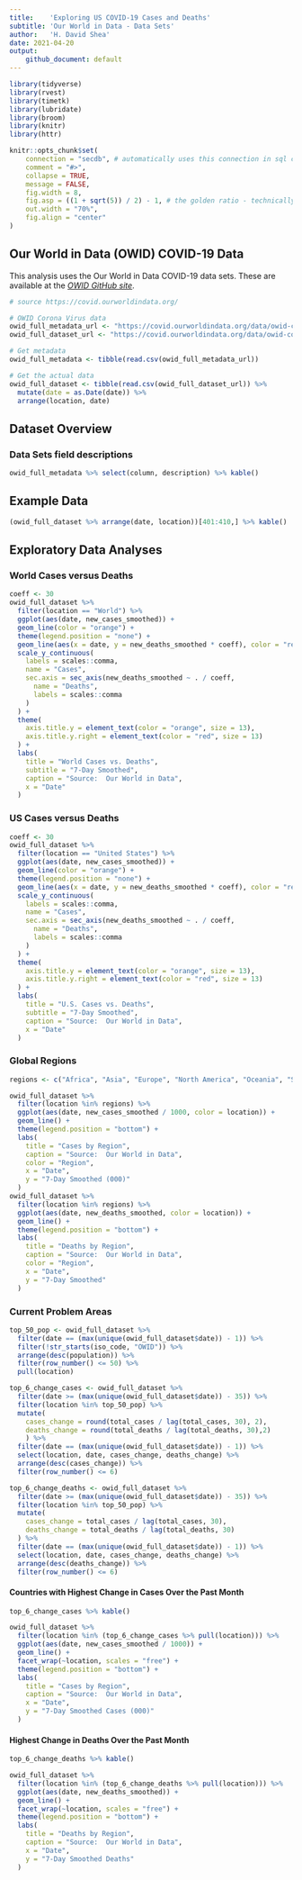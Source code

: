 ```yaml
---
title:    'Exploring US COVID-19 Cases and Deaths'
subtitle: 'Our World in Data - Data Sets'
author:   'H. David Shea'
date: 2021-04-20
output:
    github_document: default
---
```


```r
library(tidyverse)
library(rvest)
library(timetk)
library(lubridate)
library(broom)
library(knitr)
library(httr)

knitr::opts_chunk$set(
    connection = "secdb", # automatically uses this connection in sql chunks 
    comment = "#>", 
    collapse = TRUE, 
    message = FALSE,
    fig.width = 8,
    fig.asp = ((1 + sqrt(5)) / 2) - 1, # the golden ratio - technically, the b proportion of a+b when a is 1
    out.width = "70%",
    fig.align = "center"
)
```

## Our World in Data (OWID) COVID-19 Data

This analysis uses the Our World in Data COVID-19 data sets.  These are available at the [_OWID GitHub site_](https://covid.ourworldindata.org/).

```r
# source https://covid.ourworldindata.org/

# OWID Corona Virus data
owid_full_metadata_url <- "https://covid.ourworldindata.org/data/owid-covid-codebook.csv"
owid_full_dataset_url <- "https://covid.ourworldindata.org/data/owid-covid-data.csv"

# Get metadata
owid_full_metadata <- tibble(read.csv(owid_full_metadata_url))

# Get the actual data
owid_full_dataset <- tibble(read.csv(owid_full_dataset_url)) %>%
  mutate(date = as.Date(date)) %>%
  arrange(location, date)
```

## Dataset Overview

### Data Sets field descriptions

```r
owid_full_metadata %>% select(column, description) %>% kable()
```

## Example Data

```r
(owid_full_dataset %>% arrange(date, location))[401:410,] %>% kable()
```

## Exploratory Data Analyses

### World Cases versus Deaths

```r
coeff <- 30
owid_full_dataset %>%
  filter(location == "World") %>% 
  ggplot(aes(date, new_cases_smoothed)) +
  geom_line(color = "orange") +
  theme(legend.position = "none") +
  geom_line(aes(x = date, y = new_deaths_smoothed * coeff), color = "red") +
  scale_y_continuous(
    labels = scales::comma,
    name = "Cases",
    sec.axis = sec_axis(new_deaths_smoothed ~ . / coeff,
      name = "Deaths",
      labels = scales::comma
    )
  ) +
  theme(
    axis.title.y = element_text(color = "orange", size = 13),
    axis.title.y.right = element_text(color = "red", size = 13)
  ) +
  labs(
    title = "World Cases vs. Deaths",
    subtitle = "7-Day Smoothed",
    caption = "Source:  Our World in Data",
    x = "Date"
  )
```

### US Cases versus Deaths

```r
coeff <- 30
owid_full_dataset %>%
  filter(location == "United States") %>% 
  ggplot(aes(date, new_cases_smoothed)) +
  geom_line(color = "orange") +
  theme(legend.position = "none") +
  geom_line(aes(x = date, y = new_deaths_smoothed * coeff), color = "red") +
  scale_y_continuous(
    labels = scales::comma,
    name = "Cases",
    sec.axis = sec_axis(new_deaths_smoothed ~ . / coeff,
      name = "Deaths",
      labels = scales::comma
    )
  ) +
  theme(
    axis.title.y = element_text(color = "orange", size = 13),
    axis.title.y.right = element_text(color = "red", size = 13)
  ) +
  labs(
    title = "U.S. Cases vs. Deaths",
    subtitle = "7-Day Smoothed",
    caption = "Source:  Our World in Data",
    x = "Date"
  )
```

### Global Regions

```r
regions <- c("Africa", "Asia", "Europe", "North America", "Oceania", "South America")

owid_full_dataset %>%
  filter(location %in% regions) %>% 
  ggplot(aes(date, new_cases_smoothed / 1000, color = location)) +
  geom_line() +
  theme(legend.position = "bottom") +
  labs(
    title = "Cases by Region",
    caption = "Source:  Our World in Data",
    color = "Region",
    x = "Date",
    y = "7-Day Smoothed (000)"
  )
owid_full_dataset %>%
  filter(location %in% regions) %>% 
  ggplot(aes(date, new_deaths_smoothed, color = location)) +
  geom_line() +
  theme(legend.position = "bottom") +
  labs(
    title = "Deaths by Region",
    caption = "Source:  Our World in Data",
    color = "Region",
    x = "Date",
    y = "7-Day Smoothed"
  )
```

### Current Problem Areas
```r
top_50_pop <- owid_full_dataset %>%
  filter(date == (max(unique(owid_full_dataset$date)) - 1)) %>%
  filter(!str_starts(iso_code, "OWID")) %>%
  arrange(desc(population)) %>%
  filter(row_number() <= 50) %>%
  pull(location)

top_6_change_cases <- owid_full_dataset %>%
  filter(date >= (max(unique(owid_full_dataset$date)) - 35)) %>%
  filter(location %in% top_50_pop) %>%
  mutate(
    cases_change = round(total_cases / lag(total_cases, 30), 2),
    deaths_change = round(total_deaths / lag(total_deaths, 30),2)
    ) %>%
  filter(date == (max(unique(owid_full_dataset$date)) - 1)) %>%
  select(location, date, cases_change, deaths_change) %>%
  arrange(desc(cases_change)) %>%
  filter(row_number() <= 6)

top_6_change_deaths <- owid_full_dataset %>%
  filter(date >= (max(unique(owid_full_dataset$date)) - 35)) %>%
  filter(location %in% top_50_pop) %>%
  mutate(
    cases_change = total_cases / lag(total_cases, 30),
    deaths_change = total_deaths / lag(total_deaths, 30)
  ) %>%
  filter(date == (max(unique(owid_full_dataset$date)) - 1)) %>%
  select(location, date, cases_change, deaths_change) %>%
  arrange(desc(deaths_change)) %>%
  filter(row_number() <= 6)
```

#### Countries with Highest Change in Cases Over the Past Month

```r
top_6_change_cases %>% kable()

owid_full_dataset %>%
  filter(location %in% (top_6_change_cases %>% pull(location))) %>%
  ggplot(aes(date, new_cases_smoothed / 1000)) +
  geom_line() +
  facet_wrap(~location, scales = "free") +
  theme(legend.position = "bottom") +
  labs(
    title = "Cases by Region",
    caption = "Source:  Our World in Data",
    x = "Date",
    y = "7-Day Smoothed Cases (000)"
  )
```

#### Highest Change in Deaths Over the Past Month

```r
top_6_change_deaths %>% kable()

owid_full_dataset %>%
  filter(location %in% (top_6_change_deaths %>% pull(location))) %>%
  ggplot(aes(date, new_deaths_smoothed)) +
  geom_line() +
  facet_wrap(~location, scales = "free") +
  theme(legend.position = "bottom") +
  labs(
    title = "Deaths by Region",
    caption = "Source:  Our World in Data",
    x = "Date",
    y = "7-Day Smoothed Deaths"
  )
```
